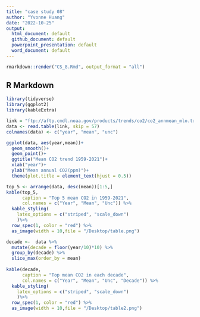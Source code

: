 ---
title: "case study 08"
author: "Yvonne Huang"
date: "2022-10-25"
output: 
  html_document: default
  github_document: default
  powerpoint_presentation: default
  word_document: default
---

```{r eval = FALSE, include=FALSE}
rmarkdown::render("CS_8.Rmd", output_format = "all") 
```

## R Markdown

```{r ,results='hide',message=FALSE}
library(tidyverse)
library(ggplot2)
library(kableExtra)

link = "ftp://aftp.cmdl.noaa.gov/products/trends/co2/co2_annmean_mlo.txt"
data <- read.table(link, skip = 57)
colnames(data) <- c("year", "mean", "unc")
```

```{r ,message=FALSE}
ggplot(data, aes(year,mean))+
  geom_smooth()+
  geom_point()+
  ggtitle("Mean CO2 trend 1959-2021")+
  xlab("year")+
  ylab("Mean annual CO2(ppm)")+
  theme(plot.title = element_text(hjust = 0.5))

top_5 <- arrange(data, desc(mean))[1:5,]
kable(top_5,
      caption = "Top 5 mean CO2 in 1959-2021",
      col.names = c("Year", "Mean", "Unc")) %>%
  kable_styling(
    latex_options = c("striped", "scale_down")
    )%>%
  row_spec(1, color = "red") %>%
  as_image(width = 10,file = "/Desktop/table.png")

```


```{r}
decade <-  data %>%
  mutate(decade = floor(year/10)*10) %>% 
  group_by(decade) %>%
  slice_max(order_by = mean)
  
kable(decade,
      caption = "Top mean CO2 in each decade",
      col.names = c("Year", "Mean", "Unc", "Decade")) %>%
  kable_styling(
    latex_options = c("striped", "scale_down")
    )%>%
  row_spec(1, color = "red") %>%
  as_image(width = 10,file = "/Desktop/table2.png")
```

